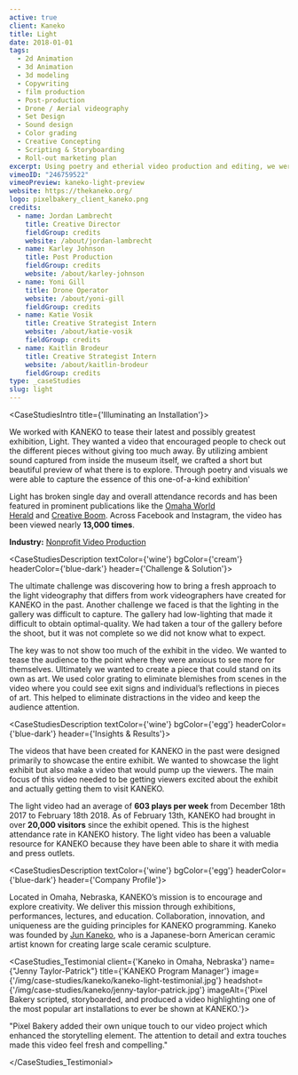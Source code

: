 ```yaml
---
active: true
client: Kaneko
title: Light
date: 2018-01-01
tags:
  - 2d Animation
  - 3d Animation
  - 3d modeling
  - Copywriting
  - film production
  - Post-production
  - Drone / Aerial videography
  - Set Design
  - Sound design
  - Color grading
  - Creative Concepting
  - Scripting & Storyboarding
  - Roll-out marketing plan
excerpt: Using poetry and etherial video production and editing, we were able to capture the essence of this one-of-a-kind art exhibition for a marketing campaign.
vimeoID: "246759522"
vimeoPreview: kaneko-light-preview
website: https://thekaneko.org/
logo: pixelbakery_client_kaneko.png
credits:
  - name: Jordan Lambrecht
    title: Creative Director
    fieldGroup: credits
    website: /about/jordan-lambrecht
  - name: Karley Johnson
    title: Post Production
    fieldGroup: credits
    website: /about/karley-johnson
  - name: Yoni Gill
    title: Drone Operator
    website: /about/yoni-gill
    fieldGroup: credits
  - name: Katie Vosik
    title: Creative Strategist Intern
    website: /about/katie-vosik
    fieldGroup: credits
  - name: Kaitlin Brodeur
    title: Creative Strategist Intern
    website: /about/kaitlin-brodeur
    fieldGroup: credits
type: _caseStudies
slug: light
---
```


<CaseStudiesIntro title={'Illuminating an Installation'}>

We worked with KANEKO to tease their latest and possibly greatest exhibition, Light. They wanted a video that encouraged people to check out the different pieces without giving too much away. By utilizing ambient sound captured from inside the museum itself, we crafted a short but beautiful preview of what there is to explore. Through poetry and visuals we were able to capture the essence of this one-of-a-kind exhibition'

Light has broken single day and overall attendance records and has been featured in prominent publications like the [Omaha World Herald](https://www.omaha.com/) and [Creative Boom](https://www.creativeboom.com/). Across Facebook and Instagram, the video has been viewed nearly **13,000 times**.

**Industry:** [Nonprofit Video Production](/industries/nonprofit-video)

</CaseStudiesIntro>



<CaseStudiesDescription textColor={'wine'} bgColor={'cream'} headerColor={'blue-dark'} header={'Challenge & Solution'}>

The ultimate challenge was discovering how to bring a fresh approach to the light videography that differs from work videographers have created for KANEKO in the past. Another challenge we faced is that the lighting in the gallery was difficult to capture. The gallery had low-lighting that made it difficult to obtain optimal-quality. We had taken a tour of the gallery before the shoot, but it was not complete so we did not know what to expect.

The key was to not show too much of the exhibit in the video. We wanted to tease the audience to the point where they were anxious to see more for themselves. Ultimately we wanted to create a piece that could stand on its own as art. We used color grating to eliminate blemishes from scenes in the video where you could see exit signs and individual’s reflections in pieces of art. This helped to eliminate distractions in the video and keep the audience attention.  

</CaseStudiesDescription>

<CaseStudiesDescription textColor={'wine'} bgColor={'egg'} headerColor={'blue-dark'} header={'Insights & Results'}>

The videos that have been created for KANEKO in the past were designed primarily to showcase the entire exhibit. We wanted to showcase the light exhibit but also make a video that would pump up the viewers. The main focus of this video needed to be getting viewers excited about the exhibit and actually getting them to visit KANEKO. 

The light video had an average of **603 plays per week** from December 18th 2017 to February 18th 2018. 
As of February 13th, KANEKO had brought in over **20,000 visitors** since the exhibit opened. This is the highest attendance rate in KANEKO history. The light video has been a valuable resource for KANEKO because they have been able to share it with media and press outlets.

</CaseStudiesDescription>



<CaseStudiesDescription textColor={'wine'} bgColor={'egg'} headerColor={'blue-dark'} header={'Company Profile'}>

Located in Omaha, Nebraska, KANEKO’s mission is to encourage and explore creativity. We deliver this mission through exhibitions, performances, lectures, and education. Collaboration, innovation, and uniqueness are the guiding principles for KANEKO programming. Kaneko was founded by [Jun Kaneko](http://www.junkaneko.com), who is a Japanese-born American ceramic artist known for creating large scale ceramic sculpture.

</CaseStudiesDescription>

<CaseStudies_Testimonial client={'Kaneko in Omaha, Nebraska'} name={"Jenny Taylor-Patrick"} title={'KANEKO Program Manager'} image={'/img/case-studies/kaneko/kaneko-light-testimonial.jpg'} headshot={'/img/case-studies/kaneko/jenny-taylor-patrick.jpg'} imageAlt={'Pixel Bakery scripted, storyboarded, and produced a video highlighting one of the most popular art installations to ever be shown at KANEKO.'}>

"Pixel Bakery added their own unique touch to our video project which enhanced the storytelling element. The attention to detail and extra touches made this video feel fresh and compelling."

</CaseStudies_Testimonial>